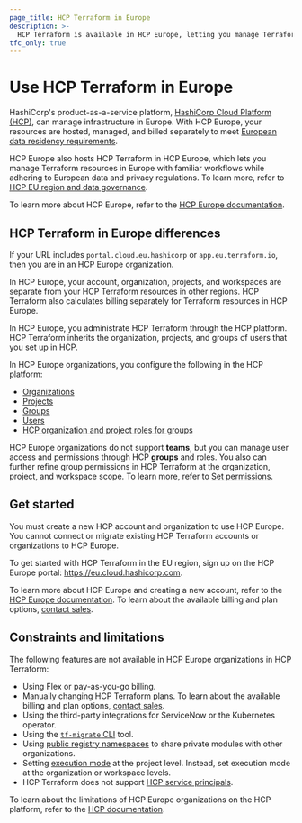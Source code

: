 ```yaml
---
page_title: HCP Terraform in Europe
description: >-
  HCP Terraform is available in HCP Europe, letting you manage Terraform resources in Europe with familiar workflows while adhering to additional data and privacy regulations
tfc_only: true
---
```


# Use HCP Terraform in Europe

HashiCorp's product-as-a-service platform, [HashiCorp Cloud Platform (HCP)](/hcp/docs), can manage infrastructure in Europe. With HCP Europe, your resources are hosted, managed, and billed separately to meet [European data residency requirements](https://www.hashicorp.com/en/trust/privacy/hcp-data-privacy).

HCP Europe also hosts HCP Terraform in HCP Europe, which lets you manage Terraform resources in Europe with familiar workflows while adhering to European data and privacy regulations. To learn more, refer to [HCP EU region and data governance](https://www.hashicorp.com/en/trust/eu).

To learn more about HCP Europe, refer to the [HCP Europe documentation](/hcp/docs/hcp/europe).

## HCP Terraform in Europe differences

If your URL includes `portal.cloud.eu.hashicorp` or `app.eu.terraform.io`, then you are in an HCP Europe organization.

In HCP Europe, your account, organization, projects, and workspaces are separate from your HCP Terraform resources in other regions. HCP Terraform also calculates billing separately for Terraform resources in HCP Europe.

In HCP Europe, you administrate HCP Terraform through the HCP platform. HCP Terraform inherits the organization, projects, and groups of users that you set up in HCP.

In HCP Europe organizations, you configure the following in the HCP platform:

- [Organizations](/hcp/docs/hcp/admin/orgs)
- [Projects](/hcp/docs/hcp/admin/projects)
- [Groups](/hcp/docs/hcp/iam/groups)
- [Users](/hcp/docs/hcp/iam/users)
- [HCP organization and project roles for groups](/hcp/docs/hcp/iam/access-management#roles-permissions)

HCP Europe organizations do not support **teams**, but you can manage user access and permissions through HCP **groups** and roles. You also can further refine group permissions in HCP Terraform at the organization, project, and workspace scope. To learn more, refer to [Set permissions](/terraform/cloud-docs/users-teams-organizations/permissions/set-permissions).

## Get started

You must create a new HCP account and organization to use HCP Europe. You cannot connect or migrate existing HCP Terraform accounts or organizations to HCP Europe.

To get started with HCP Terraform in the EU region, sign up on the HCP Europe portal: <https://eu.cloud.hashicorp.com>.

To learn more about HCP Europe and creating a new account, refer to the [HCP Europe documentation](/hcp/docs/hcp/europe). To learn about the available billing and plan options, [contact sales](https://www.hashicorp.com/en/contact-sales).

## Constraints and limitations

The following features are not available in HCP Europe organizations in HCP Terraform:
- Using Flex or pay-as-you-go billing.
- Manually changing HCP Terraform plans. To learn about the available billing and plan options, [contact sales](https://www.hashicorp.com/en/contact-sales).
- Using the third-party integrations for ServiceNow or the Kubernetes operator.
- Using the [`tf-migrate` CLI](https://developer.hashicorp.com/terraform/migrate) tool.
- Using [public registry namespaces](/terraform/cloud-docs/users-teams-organizations/organizations/public-namespace) to share private modules with other organizations.
- Setting [execution mode](/terraform/cloud-docs/projects/manage#change-the-execution-mode) at the project level. Instead, set execution mode at the organization or workspace levels.
- HCP Terraform does not support [HCP service principals](/hcp/docs/hcp/iam/service-principal).

To learn about the limitations of HCP Europe organizations on the HCP platform, refer to the [HCP documentation](/hcp/docs/hcp/europe#constraints-and-limitations).
